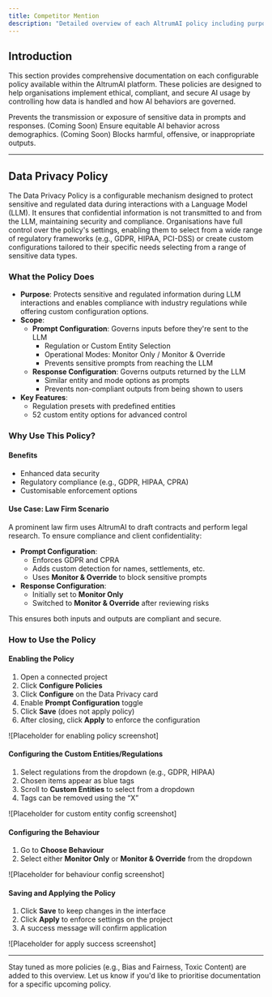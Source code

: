 ```yaml
---
title: Competitor Mention
description: "Detailed overview of each AltrumAI policy including purpose, features, and usage guidance."
---
```


## Introduction

This section provides comprehensive documentation on each configurable policy available within the AltrumAI platform. These policies are designed to help organisations implement ethical, compliant, and secure AI usage by controlling how data is handled and how AI behaviors are governed.

<CardGroup cols={2}>
  <Card
    title="Data Privacy"
    icon="lock"
    href="#data-privacy-policy"
  >
    Prevents the transmission or exposure of sensitive data in prompts and responses.
  </Card>
  <Card
    title="Bias & Fairness"
    icon="balance-scale"
    href="#bias-and-fairness-policy"
  >
    (Coming Soon) Ensure equitable AI behavior across demographics.
  </Card>
  <Card
    title="Toxic Content"
    icon="radiation"
    href="#toxic-content-policy"
  >
    (Coming Soon) Blocks harmful, offensive, or inappropriate outputs.
  </Card>
</CardGroup>

---

## Data Privacy Policy

The Data Privacy Policy is a configurable mechanism designed to protect sensitive and regulated data during interactions with a Language Model (LLM). It ensures that confidential information is not transmitted to and from the LLM, maintaining security and compliance. Organisations have full control over the policy's settings, enabling them to select from a wide range of regulatory frameworks (e.g., GDPR, HIPAA, PCI-DSS) or create custom configurations tailored to their specific needs selecting from a range of sensitive data types.

### What the Policy Does

- **Purpose**: Protects sensitive and regulated information during LLM interactions and enables compliance with industry regulations while offering custom configuration options.
- **Scope**:
  - **Prompt Configuration**: Governs inputs before they're sent to the LLM
    - Regulation or Custom Entity Selection
    - Operational Modes: Monitor Only / Monitor & Override
    - Prevents sensitive prompts from reaching the LLM
  - **Response Configuration**: Governs outputs returned by the LLM
    - Similar entity and mode options as prompts
    - Prevents non-compliant outputs from being shown to users
- **Key Features**:
  - Regulation presets with predefined entities
  - 52 custom entity options for advanced control

### Why Use This Policy?

#### Benefits
- Enhanced data security
- Regulatory compliance (e.g., GDPR, HIPAA, CPRA)
- Customisable enforcement options

#### Use Case: Law Firm Scenario

A prominent law firm uses AltrumAI to draft contracts and perform legal research. To ensure compliance and client confidentiality:

- **Prompt Configuration**:
  - Enforces GDPR and CPRA
  - Adds custom detection for names, settlements, etc.
  - Uses **Monitor & Override** to block sensitive prompts
- **Response Configuration**:
  - Initially set to **Monitor Only**
  - Switched to **Monitor & Override** after reviewing risks

This ensures both inputs and outputs are compliant and secure.

### How to Use the Policy

#### Enabling the Policy

1. Open a connected project  
2. Click **Configure Policies**  
3. Click **Configure** on the Data Privacy card  
4. Enable **Prompt Configuration** toggle  
5. Click **Save** (does not apply policy)  
6. After closing, click **Apply** to enforce the configuration  

![Placeholder for enabling policy screenshot]

#### Configuring the Custom Entities/Regulations

1. Select regulations from the dropdown (e.g., GDPR, HIPAA)  
2. Chosen items appear as blue tags  
3. Scroll to **Custom Entities** to select from a dropdown  
4. Tags can be removed using the “X”  

![Placeholder for custom entity config screenshot]

#### Configuring the Behaviour

1. Go to **Choose Behaviour**  
2. Select either **Monitor Only** or **Monitor & Override** from the dropdown  

![Placeholder for behaviour config screenshot]

#### Saving and Applying the Policy

1. Click **Save** to keep changes in the interface  
2. Click **Apply** to enforce settings on the project  
3. A success message will confirm application  

![Placeholder for apply success screenshot]

---

Stay tuned as more policies (e.g., Bias and Fairness, Toxic Content) are added to this overview. Let us know if you'd like to prioritise documentation for a specific upcoming policy.
